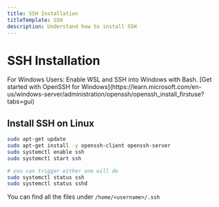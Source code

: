 ```yaml
---
title: SSH Installation
titleTemplate: SSH
description: Understand how to install SSH
---
```


# SSH Installation


<Callout type="info" emoji="ℹ️">
  For Windows Users: Enable WSL and SSH into Windows with Bash. [Get started
  with OpenSSH for
  Windows](https://learn.microsoft.com/en-us/windows-server/administration/openssh/openssh_install_firstuse?tabs=gui)
</Callout>

## Install SSH on Linux

```bash
sudo apt-get update
sudo apt-get install -y openssh-client openssh-server
sudo systemctl enable ssh
sudo systemctl start ssh

# you can trigger either one will do
sudo systemctl status ssh
sudo systemctl status sshd
```

You can find all the files under `/home/<username>/.ssh`
